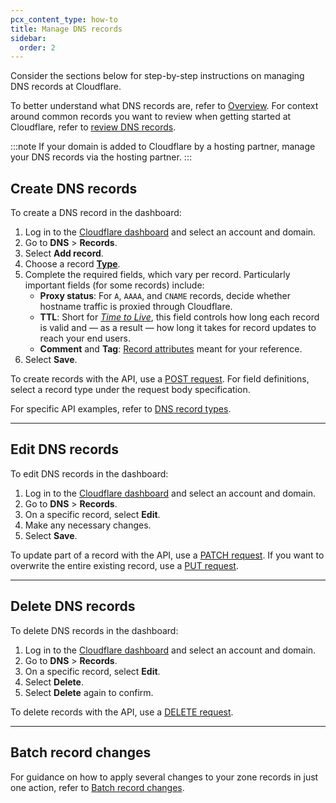 ```yaml
---
pcx_content_type: how-to
title: Manage DNS records
sidebar:
  order: 2
---
```



Consider the sections below for step-by-step instructions on managing DNS records at Cloudflare.

To better understand what DNS records are, refer to [Overview](/dns/manage-dns-records/). For context around common records you want to review when getting started at Cloudflare, refer to [review DNS records](/dns/zone-setups/full-setup/setup/#review-dns-records).

:::note
If your domain is added to Cloudflare by a hosting partner, manage your DNS records via the hosting partner.
:::

## Create DNS records

<Tabs syncKey="dashPlusAPI"> <TabItem label="Dashboard">

To create a DNS record in the dashboard:

1. Log in to the [Cloudflare dashboard](https://dash.cloudflare.com/login) and select an account and domain.
2. Go to **DNS** > **Records**.
3. Select **Add record**.
4. Choose a record [**Type**](/dns/manage-dns-records/reference/dns-record-types/).
5. Complete the required fields, which vary per record. Particularly important fields (for some records) include:
   - **Proxy status**: For `A`, `AAAA`, and `CNAME` records, decide whether hostname traffic is <GlossaryTooltip term="proxy status" link="/dns/proxy-status/">proxied through Cloudflare</GlossaryTooltip>.
   - **TTL**: Short for [_Time to Live_](/dns/manage-dns-records/reference/ttl/), this field controls how long each record is valid and — as a result — how long it takes for record updates to reach your end users.
   - **Comment** and **Tag**: [Record attributes](/dns/manage-dns-records/reference/record-attributes/) meant for your reference.
6. Select **Save**.

</TabItem>

<TabItem label="API">

To create records with the API, use a [POST request](/api/resources/dns/subresources/records/methods/create/). For field definitions, select a record type under the request body specification.

For specific API examples, refer to [DNS record types](/dns/manage-dns-records/reference/dns-record-types/).

</TabItem> </Tabs>

---

## Edit DNS records

<Tabs syncKey="dashPlusAPI"> <TabItem label="Dashboard">

To edit DNS records in the dashboard:

1. Log in to the [Cloudflare dashboard](https://dash.cloudflare.com/login) and select an account and domain.
2. Go to **DNS** > **Records**.
3. On a specific record, select **Edit**.
4. Make any necessary changes.
5. Select **Save**.

</TabItem>

<TabItem label="API">

To update part of a record with the API, use a [PATCH request](/api/resources/dns/subresources/records/methods/edit/). If you want to overwrite the entire existing record, use a [PUT request](/api/resources/dns/subresources/records/methods/update/).

</TabItem> </Tabs>

---

## Delete DNS records

<Tabs syncKey="dashPlusAPI"> <TabItem label="Dashboard">

To delete DNS records in the dashboard:

1. Log in to the [Cloudflare dashboard](https://dash.cloudflare.com/login) and select an account and domain.
2. Go to **DNS** > **Records**.
3. On a specific record, select **Edit**.
4. Select **Delete**.
5. Select **Delete** again to confirm.

</TabItem>

<TabItem label="API">

To delete records with the API, use a [DELETE request](/api/resources/dns/subresources/records/methods/delete/).

</TabItem> </Tabs>

---

## Batch record changes

For guidance on how to apply several changes to your zone records in just one action, refer to [Batch record changes](/dns/manage-dns-records/how-to/batch-record-changes/).